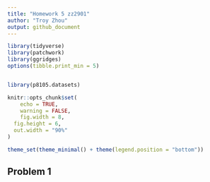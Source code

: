 ```yaml
---
title: "Homework 5 zz2901"
author: "Troy Zhou"
output: github_document
---
```


```r
library(tidyverse)
library(patchwork)
library(ggridges)
options(tibble.print_min = 5)


library(p8105.datasets)

knitr::opts_chunk$set(
	echo = TRUE,
	warning = FALSE,
	fig.width = 8, 
  fig.height = 6,
  out.width = "90%"
)

theme_set(theme_minimal() + theme(legend.position = "bottom"))

```

## Problem 1
